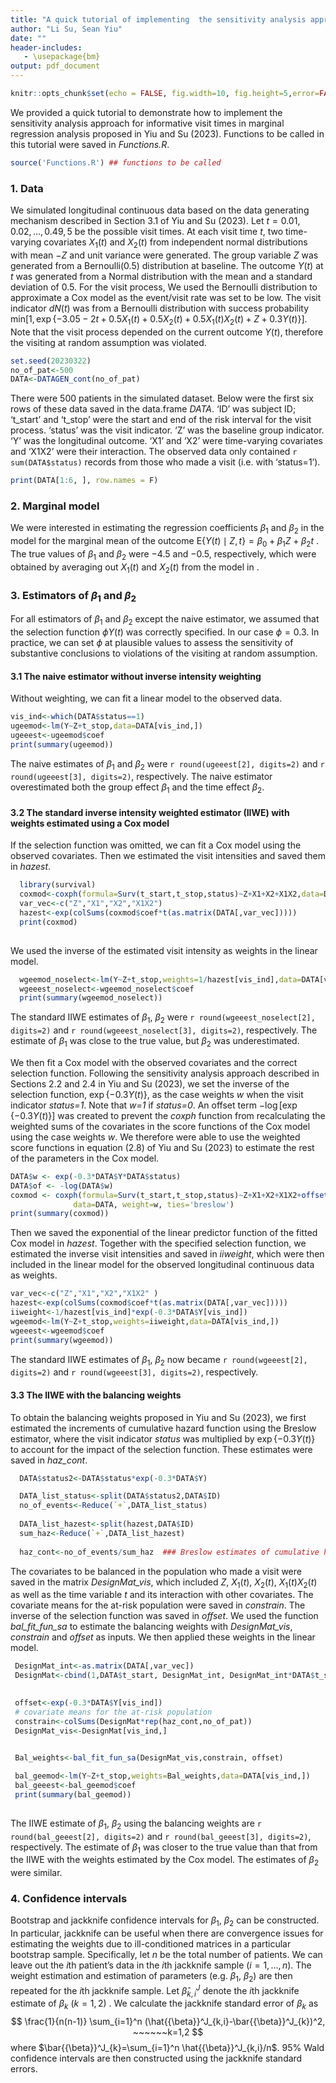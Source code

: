 ---
title: "A quick tutorial of implementing  the sensitivity analysis approach for informative visit times in Yiu and Su (2023)"
author: "Li Su, Sean Yiu"
date: ""
header-includes:
   - \usepackage{bm}
output: pdf_document
---
```{r setup, include=FALSE}
knitr::opts_chunk$set(echo = FALSE, fig.width=10, fig.height=5,error=FALSE, message=FALSE, warning=FALSE)
```

We provided a quick tutorial to demonstrate how to implement the  sensitivity analysis approach for informative visit times in marginal regression analysis  proposed in  Yiu and Su (2023). Functions to be called in this tutorial were saved in *Functions.R*. 
```{r, echo=T}
source('Functions.R') ## functions to be called 
```


### 1. Data

We simulated longitudinal continuous data  based on the data generating mechanism described in Section 3.1 of Yiu and Su (2023).
Let $t=0.01,0.02,\ldots,0.49, 5$ be the possible visit times. At each visit time $t$,  two time-varying covariates $X_1(t)$ and $X_2(t)$ from independent normal distributions with mean $-Z$ and unit variance were generated. The group variable $Z$ was generated from  a Bernoulli(0.5) distribution  at baseline. 
The outcome $Y(t)$ at $t$ was generated from a Normal distribution with the  mean
\begin{equation}\label{model}
\mbox{E}\{Y(t)\mid X(t),Z\}=5+X_1(t)+X_2(t)-0.5X_1(t)X_2(t)-2Z-0.5t,
\end{equation}
and a standard deviation of 0.5. For the visit process, We used the Bernoulli distribution to approximate a Cox model as the event/visit rate was set to be low. The visit indicator $dN(t)$ was from a Bernoulli distribution with success probability $\mbox{min}[1,\exp\{-3.05-2t+0.5X_1(t)+0.5X_2(t)+0.5X_1(t)X_2(t)+Z+0.3 Y(t)\}]$.  Note that the visit process depended on the current outcome $Y(t)$, therefore the visiting at random assumption was violated.


```{r}
set.seed(20230322)
no_of_pat<-500
DATA<-DATAGEN_cont(no_of_pat)
```

There were 500 patients in the simulated dataset.  Below were the first six rows of these data saved in the data.frame *DATA*. 'ID' was subject ID; 't_start' and 't_stop' were the start and end of the risk interval for the visit process. 'status' was the visit indicator.   'Z' was the baseline group indicator.  'Y' was the longitudinal outcome.  'X1' and 'X2' were time-varying covariates and 'X1X2' were their interaction.  The observed data only contained `r sum(DATA$status)` records from those who made a visit (i.e. with 'status=1'). 


```{r}
print(DATA[1:6, ], row.names = F)
```




### 2. Marginal model


We were interested in estimating the regression coefficients $\beta_1$ and $\beta_2$ in the model for the marginal mean of the outcome $\mbox{E} \{Y (t) \mid Z, t \}= \beta_0+\beta_1 Z+ \beta_2 t$ . The true values of $\beta_1$ and $\beta_2$ were $-4.5$ and $-0.5$, respectively, which were obtained by averaging out $X_1(t)$ and $X_2(t)$ from the model in \eqref{model}. 



### 3. Estimators of $\beta_1$ and $\beta_2$

For all estimators of $\beta_1$ and $\beta_2$ except the naive estimator, we assumed that the selection function $\phi Y(t)$ was correctly specified. In our case $\phi=0.3$. In practice, we can set $\phi$ at plausible values to assess the sensitivity of substantive conclusions to violations of the visiting at random assumption. 

#### 3.1 The naive estimator without inverse intensity weighting 

Without weighting, we can fit  a linear model to the observed  data. 

```{r, echo=TRUE}
vis_ind<-which(DATA$status==1)
ugeemod<-lm(Y~Z+t_stop,data=DATA[vis_ind,])
ugeeest<-ugeemod$coef
print(summary(ugeemod))
```

The  naive  estimates of $\beta_1$ and $\beta_2$ were `r round(ugeeest[2], digits=2)` and `r round(ugeeest[3], digits=2)`, respectively. The naive estimator  overestimated both the group effect  $\beta_1$ and the time effect $\beta_2$.





#### 3.2 The standard inverse intensity weighted estimator (IIWE) with weights estimated using a Cox model

If the selection function was omitted, we can  fit a Cox model using the observed covariates. Then we estimated the visit intensities and saved them in *hazest*. 


```{r, echo=TRUE}
  library(survival)
  coxmod<-coxph(formula=Surv(t_start,t_stop,status)~Z+X1+X2+X1X2,data=DATA)
  var_vec<-c("Z","X1","X2","X1X2")
  hazest<-exp(colSums(coxmod$coef*t(as.matrix(DATA[,var_vec]))))
  print(coxmod)
  
```

We  used  the inverse of the estimated visit intensity as weights in the linear model.


```{r, echo=TRUE}
  wgeemod_noselect<-lm(Y~Z+t_stop,weights=1/hazest[vis_ind],data=DATA[vis_ind,])
  wgeeest_noselect<-wgeemod_noselect$coef
  print(summary(wgeemod_noselect))

```
The  standard IIWE estimates of $\beta_1$, $\beta_2$ were `r round(wgeeest_noselect[2], digits=2)` and `r round(wgeeest_noselect[3], digits=2)`, respectively. The estimate of $\beta_1$ was close to the true value, but 
$\beta_2$ was underestimated.  


We then fit a Cox model  with the observed covariates and the correct selection function. Following the sensitivity analysis approach  described in Sections 2.2 and 2.4 in Yiu and Su (2023), we set the inverse of the selection function, $\exp\{-0.3 Y(t)\}$, as the case weights *w* when  the visit indicator *status=1*. Note that *w=1* if *status=0*. An offset term $-\log [\exp\{-0.3 Y(t)\}]$ was created to prevent the *coxph* function from recalculating the weighted sums of the covariates in the score functions of the Cox model using the case weights *w*. We therefore were able to use the weighted score functions in equation (2.8) of Yiu and Su (2023) to estimate the rest of the  parameters in the Cox model.  


```{r, echo=TRUE}
DATA$w <- exp(-0.3*DATA$Y*DATA$status)
DATA$of <- -log(DATA$w)
coxmod <- coxph(formula=Surv(t_start,t_stop,status)~Z+X1+X2+X1X2+offset(of),
              data=DATA, weight=w, ties='breslow') 
print(summary(coxmod))
```

Then we saved the exponential of the linear predictor function  of the fitted Cox model in *hazest*. Together with the specified selection function, we  estimated the inverse visit intensities and saved in *iiweight*, which were then included  in the linear model for the observed longitudinal continuous data as weights.   

```{r, echo=TRUE}
var_vec<-c("Z","X1","X2","X1X2" )
hazest<-exp(colSums(coxmod$coef*t(as.matrix(DATA[,var_vec]))))
iiweight<-1/hazest[vis_ind]*exp(-0.3*DATA$Y[vis_ind])
wgeemod<-lm(Y~Z+t_stop,weights=iiweight,data=DATA[vis_ind,])
wgeeest<-wgeemod$coef
print(summary(wgeemod))
```



The  standard IIWE estimates of $\beta_1$, $\beta_2$ now became `r round(wgeeest[2], digits=2)` and `r round(wgeeest[3], digits=2)`, respectively. 



#### 3.3 The IIWE with the balancing weights 

To obtain the  balancing weights proposed in Yiu and Su (2023), we first estimated the increments of cumulative hazard function using the Breslow estimator, where the visit indicator *status* was multiplied by $\exp\{-0.3 Y(t)\}$ to account for the impact of the selection function.  These estimates were saved in *haz_cont*.  

```{r, echo=TRUE}
  DATA$status2<-DATA$status*exp(-0.3*DATA$Y)

  DATA_list_status<-split(DATA$status2,DATA$ID)
  no_of_events<-Reduce(`+`,DATA_list_status)
  
  DATA_list_hazest<-split(hazest,DATA$ID)
  sum_haz<-Reduce(`+`,DATA_list_hazest)
  
  haz_cont<-no_of_events/sum_haz  ### Breslow estimates of cumulative hazard
```

The covariates  to be balanced in the  population who made a visit were saved in the matrix *DesignMat_vis*, which included $Z$, $X_1(t)$,  $X_2(t)$, $X_1(t)X_2(t)$ as well as the time variable $t$ and its interaction with other covariates.    The covariate means for the at-risk population were saved in *constrain*.  The inverse of the selection function was saved in *offset*. We used the function *bal_fit_fun_sa* to estimate the balancing weights with  *DesignMat_vis*, *constrain* and *offset* as inputs. We then applied these weights in the linear model. 

```{r, echo=TRUE}
 DesignMat_int<-as.matrix(DATA[,var_vec])
 DesignMat<-cbind(1,DATA$t_start, DesignMat_int, DesignMat_int*DATA$t_start)  

  
 offset<-exp(-0.3*DATA$Y[vis_ind])
 # covariate means for the at-risk population
 constrain<-colSums(DesignMat*rep(haz_cont,no_of_pat)) 
 DesignMat_vis<-DesignMat[vis_ind,]


 Bal_weights<-bal_fit_fun_sa(DesignMat_vis,constrain, offset) 
  
 bal_geemod<-lm(Y~Z+t_stop,weights=Bal_weights,data=DATA[vis_ind,])
 bal_geeest<-bal_geemod$coef
 print(summary(bal_geemod))
  
```

The IIWE estimate  of $\beta_1$, $\beta_2$ using the balancing weights are `r round(bal_geeest[2], digits=2)` and `r round(bal_geeest[3], digits=2)`, respectively. The estimate of $\beta_1$ was closer to the true value than that from the IIWE with the weights estimated by the Cox model. The estimates of $\beta_2$ were similar. 



### 4. Confidence intervals

Bootstrap and jackknife confidence intervals for  $\beta_1$, $\beta_2$  can be constructed. In particular, jackknife can be  useful when there are convergence issues for estimating the weights due to ill-conditioned matrices in a particular bootstrap sample.  Specifically, let $n$ be the total number of patients. We can leave out the $i$th patient's data in the $i$th jackknife sample ($i=1, \ldots, n$). The weight estimation and   estimation of parameters (e.g. $\beta_1$, $\beta_2$) are then repeated for the $i$th jackknife sample. Let $\hat{{\beta}}^J_{k,i}$  denote the $i$th jackknife estimate of  $\beta_k$ ($k=1,2$) .   We calculate the jackknife standard error of $\beta_k$  as 
$$
\frac{1}{n(n-1)} \sum_{i=1}^n (\hat{{\beta}}^J_{k,i}-\bar{{\beta}}^J_{k})^2, ~~~~~~k=1,2
$$ where $\bar{{\beta}}^J_{k}=\sum_{i=1}^n \hat{{\beta}}^J_{k,i}/n$.  $95\%$ Wald confidence intervals are then constructed using the jackknife standard errors. 

